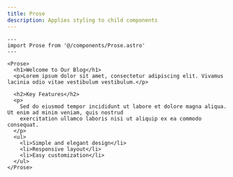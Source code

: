```yaml
---
title: Prose
description: Applies styling to child components
---
```



```astro live
---
import Prose from '@/components/Prose.astro'
---

<Prose>
  <h1>Welcome to Our Blog</h1>
  <p>Lorem ipsum dolor sit amet, consectetur adipiscing elit. Vivamus lacinia odio vitae vestibulum vestibulum.</p>

  <h2>Key Features</h2>
  <p>
    Sed do eiusmod tempor incididunt ut labore et dolore magna aliqua. Ut enim ad minim veniam, quis nostrud
    exercitation ullamco laboris nisi ut aliquip ex ea commodo consequat.
  </p>
  <ul>
    <li>Simple and elegant design</li>
    <li>Responsive layout</li>
    <li>Easy customization</li>
  </ul>
</Prose>
```
